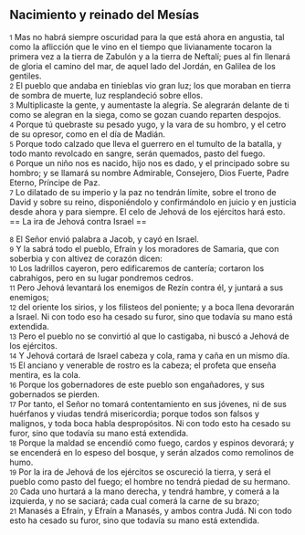 == Nacimiento y reinado del Mesías ==

{{anchor|1}} <small>1</small> Mas no habrá siempre oscuridad para la que está ahora en angustia, tal como la aflicción que le vino en el tiempo que livianamente tocaron la primera vez a la tierra de Zabulón y a la tierra de Neftalí; pues al fin llenará de gloria el camino del mar, de aquel lado del Jordán, en Galilea de los gentiles.<br>
{{anchor|2}} <small>2</small> El pueblo que andaba en tinieblas vio gran luz; los que moraban en tierra de sombra de muerte, luz resplandeció sobre ellos.<br>
{{anchor|3}} <small>3</small> Multiplicaste la gente, y aumentaste la alegría. Se alegrarán delante de ti como se alegran en la siega, como se gozan cuando reparten despojos.<br>
{{anchor|4}} <small>4</small> Porque tú quebraste su pesado yugo, y la vara de su hombro, y el cetro de su opresor, como en el día de Madián.<br>
{{anchor|5}} <small>5</small> Porque todo calzado que lleva el guerrero en el tumulto de la batalla, y todo manto revolcado en sangre, serán quemados, pasto del fuego.<br>
{{anchor|6}} <small>6</small> Porque un niño nos es nacido, hijo nos es dado, y el principado sobre su hombro; y se llamará su nombre Admirable, Consejero, Dios Fuerte, Padre Eterno, Príncipe de Paz.<br>
{{anchor|7}} <small>7</small> Lo dilatado de su imperio y la paz no tendrán límite, sobre el trono de David y sobre su reino, disponiéndolo y confirmándolo en juicio y en justicia desde ahora y para siempre. El celo de Jehová de los ejércitos hará esto.<br>
== La ira de Jehová contra Israel ==

{{anchor|8}} <small>8</small> El Señor envió palabra a Jacob, y cayó en Israel.<br>
{{anchor|9}} <small>9</small> Y la sabrá todo el pueblo, Efraín y los moradores de Samaria, que con soberbia y con altivez de corazón dicen:<br>
{{anchor|10}} <small>10</small> Los ladrillos cayeron, pero edificaremos de cantería; cortaron los cabrahigos, pero en su lugar pondremos cedros.<br>
{{anchor|11}} <small>11</small> Pero Jehová levantará los enemigos de Rezín contra él, y juntará a sus enemigos;<br>
{{anchor|12}} <small>12</small> del oriente los sirios, y los filisteos del poniente; y a boca llena devorarán a Israel. Ni con todo eso ha cesado su furor, sino que todavía su mano está extendida.<br>
{{anchor|13}} <small>13</small> Pero el pueblo no se convirtió al que lo castigaba, ni buscó a Jehová de los ejércitos.<br>
{{anchor|14}} <small>14</small> Y Jehová cortará de Israel cabeza y cola, rama y caña en un mismo día.<br>
{{anchor|15}} <small>15</small> El anciano y venerable de rostro es la cabeza; el profeta que enseña mentira, es la cola.<br>
{{anchor|16}} <small>16</small> Porque los gobernadores de este pueblo son engañadores, y sus gobernados se pierden.<br>
{{anchor|17}} <small>17</small> Por tanto, el Señor no tomará contentamiento en sus jóvenes, ni de sus huérfanos y viudas tendrá misericordia; porque todos son falsos y malignos, y toda boca habla despropósitos. Ni con todo esto ha cesado su furor, sino que todavía su mano está extendida.<br>
{{anchor|18}} <small>18</small> Porque la maldad se encendió como fuego, cardos y espinos devorará; y se encenderá en lo espeso del bosque, y serán alzados como remolinos de humo.<br>
{{anchor|19}} <small>19</small> Por la ira de Jehová de los ejércitos se oscureció la tierra, y será el pueblo como pasto del fuego; el hombre no tendrá piedad de su hermano.<br>
{{anchor|20}} <small>20</small> Cada uno hurtará a la mano derecha, y tendrá hambre, y comerá a la izquierda, y no se saciará; cada cual comerá la carne de su brazo;<br>
{{anchor|21}} <small>21</small> Manasés a Efraín, y Efraín a Manasés, y ambos contra Judá. Ni con todo esto ha cesado su furor, sino que todavía su mano está extendida.<br>
